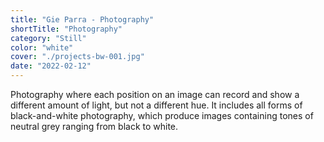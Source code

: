```yaml
---
title: "Gie Parra - Photography"
shortTitle: "Photography"
category: "Still"
color: "white"
cover: "./projects-bw-001.jpg"
date: "2022-02-12"
---
```


Photography where each position on an image can record and show a different amount of light, but not a different hue. It includes all forms of black-and-white photography, which produce images containing tones of neutral grey ranging from black to white.
